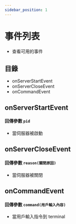 ```yaml
---
sidebar_position: 1
---
```


# 事件列表
- 查看可用的事件

## 目錄
- onServerStartEvent
- onServerCloseEvent
- onCommandEvent

## onServerStartEvent
#### 回傳參數 `pid`
- 當伺服器被啟動

## onServerCloseEvent
#### 回傳參數 `reason(關閉原因)`
- 當伺服器被關閉

## onCommandEvent
#### 回傳參數 `command(用戶輸入內容)`
- 當用戶輸入指令到 terminal